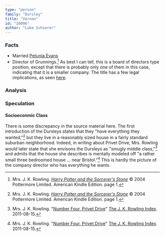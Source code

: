 ```yaml
---
type: "person"
family: "Dursley"
title: "Vernon"
id: "I0096"
author: "Luke Schierer"
---
```

### Facts

<Individual id={frontmatter.id} ></Individual>


* Married [Petunia Evans][PD]
* Director of Grunnings.[^220927-1] As best I can tell, this is a board of
  directors type position, except that there is probably only one of them in
  this case, indicating that it is a smaller company.  The title has a few
  legal implications, as seen [here][ukglc].

[ukglc]: https://www.gov.uk/running-a-limited-company

[PD]: <../../evans/petunia>

[^220927-1]: Mrs. J. K. Rowling. 
    _[Harry Potter and the Sorcerer's Stone](https://www.librarything.com/work/5403381/book/225886281)_
    © 2004 Pottermore Limited. American Kindle Edition. page 1. 

### Analysis

### Speculation

#### Socioeconmic Class

There is some discrepancy in the source material here.  The first introduction
of the Dursleys states that they "have everything they wanted,"[^220927-2] but
they live in a reasonably sized house in a fairly standard suburban
neighborhood.  Indeed, in writing about Privet Drive, Mrs. Rowling would later
state that she envisons the Dursleys as "smugly middle class,"[^220927-3] and
admits that the house she describes is mentally modeled off "a rather small
three bedroomed house … near Bristol."[^220927-4]  This is hardly the picture
of the company director who has everything he wants. 

[^220927-2]: Mrs. J. K. Rowling. 
    _[Harry Potter and the Sorcerer's Stone](https://www.librarything.com/work/5403381/book/225886281)_
    © 2004 Pottermore Limited. American Kindle Edition. page 1. 

[^220927-3]: Mrs. J. K. Rowling. 
    "[Number Four, Privet Drive](https://www.rowlingindex.org/work/pdpm/)"
    [The J. K. Rowling Index](https://www.rowlingindex.org). 2011-08-15. 

[^220927-4]: Mrs. J. K. Rowling. 
    "[Number Four, Privet Drive](https://www.rowlingindex.org/work/pdpm/)"
    [The J. K. Rowling Index](https://www.rowlingindex.org). 2011-08-15. 

